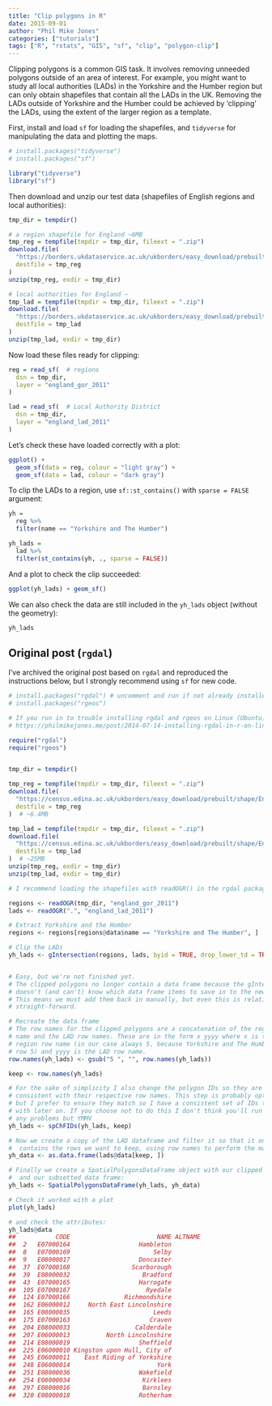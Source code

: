 ```yaml
---
title: "Clip polygons in R"
date: 2015-09-01
author: "Phil Mike Jones"
categories: ["tutorials"]
tags: ["R", "rstats", "GIS", "sf", "clip", "polygon-clip"]
---
```


Clipping polygons is a common GIS task.
It involves removing unneeded polygons outside of an area of interest.
For example, you might want to study all local authorities (LADs) in the Yorkshire and the Humber region but can only obtain shapefiles that contain all the LADs in the UK.
Removing the LADs outside of Yorkshire and the Humber could be achieved by 'clipping' the LADs, using the extent of the larger region as a template.

First, install and load `sf` for loading the shapefiles, and `tidyverse` for manipulating the data and plotting the maps.

```r
# install.packages("tidyverse")
# install.packages("sf")

library("tidyverse")
library("sf")
```

Then download and unzip our test data (shapefiles of English regions and local authorities):

```r
tmp_dir = tempdir()

# a region shapefile for England ~6MB
tmp_reg = tempfile(tmpdir = tmp_dir, fileext = ".zip")
download.file(
  "https://borders.ukdataservice.ac.uk/ukborders/easy_download/prebuilt/shape/England_gor_2011.zip",
  destfile = tmp_reg
)
unzip(tmp_reg, exdir = tmp_dir)

# local authorities for England ~ 
tmp_lad = tempfile(tmpdir = tmp_dir, fileext = ".zip")
download.file(
  "https://borders.ukdataservice.ac.uk/ukborders/easy_download/prebuilt/shape/England_lad_2011.zip",
  destfile = tmp_lad
)
unzip(tmp_lad, exdir = tmp_dir)
```

Now load these files ready for clipping:

```r
reg = read_sf(  # regions
  dsn = tmp_dir,
  layer = "england_gor_2011"
)

lad = read_sf(  # Local Authority District
  dsn = tmp_dir,
  layer = "england_lad_2011"
)
```

Let's check these have loaded correctly with a plot:

```r
ggplot() + 
  geom_sf(data = reg, colour = "light gray") +
  geom_sf(data = lad, colour = "dark gray")
```

To clip the LADs to a region, use `sf::st_contains()` with `sparse = FALSE` argument:

```r
yh = 
  reg %>% 
  filter(name == "Yorkshire and The Humber")

yh_lads = 
  lad %>% 
  filter(st_contains(yh, ., sparse = FALSE))
```

And a plot to check the clip succeeded:

```r
ggplot(yh_lads) + geom_sf()
```

We can also check the data are still included in the `yh_lads` object (without the geometry):

```r
yh_lads
```


## Original post (`rgdal`)

I've archived the original post based on `rgdal` and reproduced the instructions below, but I strongly recommend using `sf` for new code.

```r
# install.packages("rgdal") # uncomment and run if not already installed
# install.packages("rgeos")

# If you run in to trouble installing rgdal and rgeos on Linux (Ubuntu) see:
# https://philmikejones.me/post/2014-07-14-installing-rgdal-in-r-on-linux/

require("rgdal")
require("rgeos")


tmp_dir = tempdir()

tmp_reg = tempfile(tmpdir = tmp_dir, fileext = ".zip")
download.file(
  "https://census.edina.ac.uk/ukborders/easy_download/prebuilt/shape/England_gor_2011.zip",
  destfile = tmp_reg
)  # ~6.4MB

tmp_lad = tempfile(tmpdir = tmp_dir, fileext = ".zip")
download.file(
  "https://census.edina.ac.uk/ukborders/easy_download/prebuilt/shape/England_lad_2011.zip",
  destfile = tmp_lad
)  # ~25MB
unzip(tmp_reg, exdir = tmp_dir)
unzip(tmp_lad, exdir = tmp_dir)

# I recommend loading the shapefiles with readOGR() in the rgdal package

regions <- readOGR(tmp_dir, "england_gor_2011")
lads <- readOGR(".", "england_lad_2011")

# Extract Yorkshire and the Humber
regions <- regions[regions@data$name == "Yorkshire and The Humber", ]

# Clip the LADs
yh_lads <- gIntersection(regions, lads, byid = TRUE, drop_lower_td = TRUE)


# Easy, but we're not finished yet.
# The clipped polygons no longer contain a data frame because the gIntersection
# doesn't (and can't) know which data frame items to save in to the new object.
# This means we must add them back in manually, but even this is relatively
# straight-forward.

# Recreate the data frame
# The row names for the clipped polygons are a concatenation of the regions row
# name and the LAD row names. These are in the form x yyyy where x is the
# region row name (in our case always 5, because Yorkshire and The Humber was
# row 5) and yyyy is the LAD row name.
row.names(yh_lads) <- gsub("5 ", "", row.names(yh_lads))

keep <- row.names(yh_lads)

# For the sake of simplicity I also change the polygon IDs so they are 
# consistent with their respective row names. This step is probably optional, 
# but I prefer to ensure they match so I have a consistent set of IDs to work
# with later on. If you choose not to do this I don't think you'll run into 
# any problems but YMMV
yh_lads <- spChFIDs(yh_lads, keep)

# Now we create a copy of the LAD dataframe and filter it so that it only
#  contains the rows we want to keep, using row names to perform the match:
yh_data <- as.data.frame(lads@data[keep, ])

# Finally we create a SpatialPolygonsDataFrame object with our clipped polygons
#  and our subsetted data frame:
yh_lads <- SpatialPolygonsDataFrame(yh_lads, yh_data)

# Check it worked with a plot
plot(yh_lads)

# and check the attributes:
yh_lads@data
##           CODE                        NAME ALTNAME
##  2   E07000164                   Hambleton    
##  8   E07000169                       Selby    
##  9   E08000017                   Doncaster    
##  37  E07000168                 Scarborough    
##  39  E08000032                    Bradford    
##  43  E07000165                   Harrogate    
##  105 E07000167                     Ryedale    
##  124 E07000166               Richmondshire    
##  162 E06000012     North East Lincolnshire    
##  165 E08000035                       Leeds    
##  175 E07000163                      Craven    
##  204 E08000033                  Calderdale    
##  207 E06000013          North Lincolnshire    
##  214 E08000019                   Sheffield    
##  225 E06000010 Kingston upon Hull, City of    
##  245 E06000011    East Riding of Yorkshire    
##  248 E06000014                        York    
##  251 E08000036                   Wakefield    
##  254 E08000034                    Kirklees    
##  297 E08000016                    Barnsley    
##  320 E08000018                   Rotherham    
```
